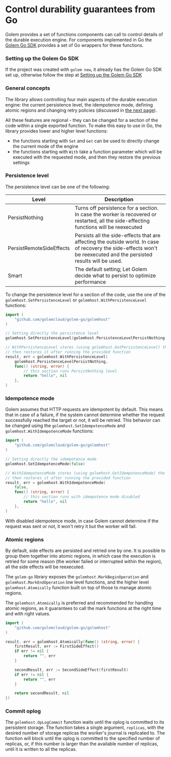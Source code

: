 # Control durability guarantees from Go

Golem provides a set of functions components can call to control details of the durable execution engine. For components implemented in Go the [Golem Go SDK](/go-language-guide/golem-go-sdk) provides a set of Go wrappers for these functions.

### Setting up the Golem Go SDK

If the project was created with `golem new`, it already has the Golem Go SDK set up, otherwise follow the step at [Setting up the Golem Go SDK](/go-language-guide/golem-go-sdk)

### General concepts

The library allows controlling four main aspects of the durable execution engine: the current persistence level, the idempotence mode, defining atomic regions and changing retry policies (discussed in [the next page](/go-language-guide/retries)).

All these features are regional - they can be changed for a section of the code within a single exported function. To make this easy to use in Go, the library provides lower and higher level functions:

- the functions starting with `Set` and `Get` can be used to directly change the current mode of the engine
- the functions starting with `With` take a function parameter which will be executed with the requested mode, and then they restore the previous settings

### Persistence level

The persistence level can be one of the following:

| Level                    | Description                                                                                                                                                          |
| ------------------------ | -------------------------------------------------------------------------------------------------------------------------------------------------------------------- |
| PersistNothing           | Turns off persistence for a section. In case the worker is recovered or restarted, all the side-effecting functions will be reexecuted                               |
| PersistRemoteSideEffects | Persists all the side-effects that are affecting the outside world. In case of recovery the side-effects won't be reexecuted and the persisted results will be used. |
| Smart                    | The default setting; Let Golem decide what to persist to optimize performance                                                                                        |

To change the persistence level for a section of the code, use the one of the `golemhost.SetPersistenceLevel` or `golemhost.WithPersistenceLevel` functions:

```go
import (
	"github.com/golemcloud/golem-go/golemhost"
)

// Setting directly the persistence level
golemhost.SetPersistenceLevel(golemhost.PersistenceLevelPersistNothing)

// WithPersistenceLevel stores (using golemhost.GetPersistenceLevel) the current persistence level and
// then restores it after running the provided function
result, err = golemhost.WithPersistenceLevel(
	golemhost.PersistenceLevelPersistNothing,
	func() (string, error) {
		// this section runs PersistNothing level
		return "hello", nil
	},
)
```

### Idempotence mode

Golem assumes that HTTP requests are idempotent by default. This means that in case of a failure, if the system cannot determine whether the request successfully reached the target or not, it will be retried. This behavior can be changed using the `golemhost.SetIdempotenceMode` and `golemhost.WithIdempotenceMode` functions:

```go
import (
	"github.com/golemcloud/golem-go/golemhost"
)

// Setting directly the idempotence mode
golemhost.SetIdempotenceMode(false)

// WithIdempotenceMode stores (using golemhost.GetIdempotenceMode) the current idempotence mode and
// then restores it after running the provided function
result, err = golemhost.WithIdempotenceMode(
	false,
	func() (string, error) {
		// this section runs with idempotence mode disabled
		return "hello", nil
	},
)
```

With disabled idempotence mode, in case Golem cannot determine if the request was sent or not, it won't retry it but the worker will fail.

### Atomic regions

By default, side effects are persisted and retried one by one. It is possible to group them together into atomic regions, in which case the execution is retried for some reason (the worker failed or interrupted within the region), all the side effects will be reexecuted.

The `golem-go` library exposes the `golemhost.MarkBeginOperation` and `golemhost.MarkEndOperation` low level functions, and the higher level `golemhost.Atomically` function built on top of those to manage atomic regions.

The `golemhost.Atomically` is preferred and recommended for handling atomic regions, as it guarantees to call the mark functions at the right time and with right values.

```go
import (
	"github.com/golemcloud/golem-go/golemhost"
)

result, err = golemhost.Atomically(func() (string, error) {
	firstResult, err := FirstSideEffect()
	if err != nil {
		return "", err
	}

	secondResult, err := SecondSideEffect(firstResult)
	if err != nil {
		return "", err
	}

	return secondResult, nil
})
```

### Commit oplog

The `golemhost.OpLogCommit` function waits until the oplog is committed to its persistent storage. The function takes a single argument, `replicas`, with the desired number of storage replicas the worker's journal is replicated to. The function will block until the oplog is committed to the specified number of replicas, or, if this number is larger than the available number of replicas, until it is written to all the replicas.
